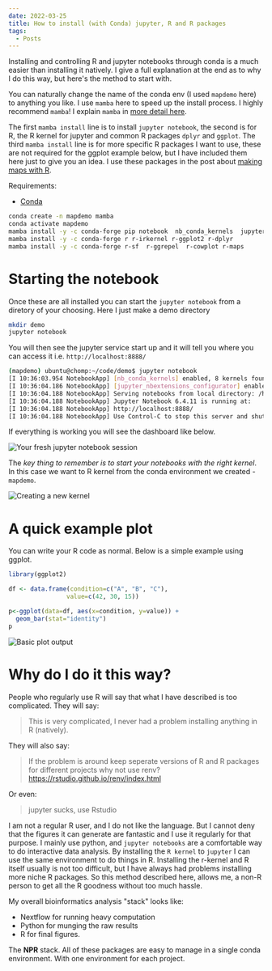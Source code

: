 ```yaml
---
date: 2022-03-25
title: How to install (with Conda) jupyter, R and R packages
tags:
  - Posts
---
```


Installing and controlling R and jupyter notebooks through conda is a much easier than installing it natively.
I give a full explanation at the end as to why I do this way, but here's the method to start with.

You can naturally change the name of the conda env (I used `mapdemo` here) to anything you like. I use
`mamba` here to speed up the install process. I highly recommend `mamba`! I explain `mamba` in [more detail here](/posts/what-is-mamba).

The first `mamba install` line is to install `jupyter notebook`, the second is for R, the R kernel for jupyter and
common R packages `dplyr` and `ggplot`. The third `mamba install` line is for more specific R packages I want to use,
these are not required for the ggplot example below, but I have included them here just to give you an idea.
I use these packages in the post about [making maps with R](/posts/making-a-map-in-r).

Requirements:

- [Conda](https://docs.conda.io/projects/conda/en/latest/index.html)

```bash
conda create -n mapdemo mamba
conda activate mapdemo
mamba install -y -c conda-forge pip notebook  nb_conda_kernels  jupyter_contrib_nbextensions
mamba install -y -c conda-forge r r-irkernel r-ggplot2 r-dplyr
mamba install -y -c conda-forge r-sf  r-ggrepel  r-cowplot r-maps
```

# Starting the notebook

Once these are all installed you can start the `jupyter notebook` from a diretory of your choosing. Here I just
make a demo directory

```bash
mkdir demo
jupyter notebook
```

You will then see the jupyter service start up and it will tell you where you can access it i.e. `http://localhost:8888/`

```bash
(mapdemo) ubuntu@chomp:~/code/demo$ jupyter notebook
[I 10:36:03.954 NotebookApp] [nb_conda_kernels] enabled, 8 kernels found
[I 10:36:04.186 NotebookApp] [jupyter_nbextensions_configurator] enabled 0.4.1
[I 10:36:04.188 NotebookApp] Serving notebooks from local directory: /home/ubuntu/code/demo
[I 10:36:04.188 NotebookApp] Jupyter Notebook 6.4.11 is running at:
[I 10:36:04.188 NotebookApp] http://localhost:8888/
[I 10:36:04.188 NotebookApp] Use Control-C to stop this server and shut down all kernels (twice to skip confirmation).
```

If everything is working you will see the dashboard like below.

![Your fresh jupyter notebook session](./new_notebook.png)

The _key thing to remember is to start your notebooks with the right kernel_. In this case we want to R kernel from the
conda environment we created - `mapdemo`.

![Creating a new kernel](./new_kernel.png)

# A quick example plot

You can write your R code as normal. Below is a simple example using ggplot.

```r file=demo_plot.R
library(ggplot2)

df <- data.frame(condition=c("A", "B", "C"),
                value=c(42, 30, 15))

p<-ggplot(data=df, aes(x=condition, y=value)) +
  geom_bar(stat="identity")
p

```

![Basic plot output](./ggplot_demo.png)

# Why do I do it this way?

People who regularly use R will say that what I have described is too complicated. They
will say:

> This is very complicated, I never had a problem installing anything in R (natively).

They will also say:

> If the problem is around keep seperate versions of R and R packages for different projects
> why not use renv? https://rstudio.github.io/renv/index.html

Or even:

> jupyter sucks, use Rstudio

I am not a regular R user, and I do not like the language. But I cannot deny that the figures
it can generate are fantastic and I use it regularly for that purpose. I mainly use python,
and `jupyter notebooks` are a comfortable way to do interactive data analysis. By installing
the `R kernel` to `jupyter` I can use the same environment to do things in R. Installing
the r-kernel and R itself usually is not too difficult, but I have always had problems installing
more niche R packages. So this method described here, allows me, a non-R person to get all the R
goodness without too much hassle.

My overall bioinformatics analysis "stack" looks like:

- Nextflow for running heavy computation
- Python for munging the raw results
- R for final figures.

The **NPR** stack. All of these packages are easy to manage in a single conda environment. With one
environment for each project.

